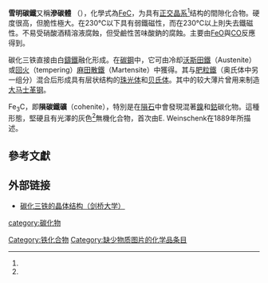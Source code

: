 {{noteTA
|T=zh-tw:雪明碳鐵;zh-cn:碳化三铁;
|1=zh-tw:麻田散鐵;zh-cn:马氏体;
|2=zh-tw:肥粒鐵;zh-cn:铁素体;
|3=zh-tw:沃斯田鐵;zh-cn:奥氏体;
|4=zh-tw:波來鐵;zh-cn:珠光体;
|5=zh-tw:變韌鐵;zh-cn:贝氏体;
|6=zh-tw:雪明碳鐵;zh-cn:碳化三铁;
}}
{{Chembox
|   Name = 碳化三铁
|   ImageFile = Kristallstruktur Zementit.png
<!-- | ImageSize = 200px -->
|   ImageName =
|   OtherNames = 渗碳体
| Section1 = {{Chembox Identifiers
|   CASNo_Ref = {{cascite|changed|??}}
|   CASNo = 12011-67-5
  }}
| Section2 = {{Chembox Properties
|   Formula = Fe<sub>3</sub>C
|   MolarMass =179.546<ref name=" CRC Handbook of Chemistry and Physics 97th Edition "> {{Cite book |  date = 2016-06-24  |  title = CRC Handbook of Chemistry and Physics 97th Edition | accessdate = 2017-09-30 | pages = 4-67 | language = 英语 | ISBN = 1-4987-5428-7 | }} </ref>
|   Appearance =灰色正交晶体<ref name=" CRC Handbook of Chemistry and Physics 97th Edition "/>
|   Density =7.694g/cm<sup>3</sup><ref name=" CRC Handbook of Chemistry and Physics 97th Edition "/>
|   MeltingPt =1227 ℃<ref name=" CRC Handbook of Chemistry and Physics 97th Edition "/>
|   BoilingPt =
  }}
| Section3 = {{Chembox Structure
| CrystalStruct = [[正交晶系|正交]]<ref name=" CRC Handbook of Chemistry and Physics 97th Edition " />
| Coordination =
| MolShape = }}
}}
{{钢铁}}
'''雪明碳鐵'''又稱'''滲碳體''' （{{lang-en|Cementite 或 Iron carbide}}），化學式為[[铁|Fe]]{{sub|3}}[[碳|C]]，为具有[[正交晶系|正交晶系]]<ref name=" CRC Handbook of Chemistry and Physics 97th Edition " />结构的間隙化合物。硬度很高，但脆性極大。在230℃以下具有弱鐵磁性，而在230℃以上則失去鐵磁性。不易受硝酸酒精溶液腐蝕，但受鹼性苦味酸鈉的腐蝕。主要由[[氧化亚铁|FeO]]與[[一氧化碳|CO]]反應得到。<!-- normally classified as a [[ceramic|ceramic]] in its pure form, though it is more important in [[metallurgy|metallurgy]].-->

碳化三铁直接由白[[鑄鐵|鑄鐵]]融化形成。在[[碳鋼|碳鋼]]中，它可由冷却[[沃斯田鐵|沃斯田鐵]]（Austenite）或[[回火|回火]]（tempering）[[麻田散鐵|麻田散鐵]]（Martensite）中獲得。其与[[肥粒鐵|肥粒鐵]]（奥氏体中另一组分）混合后形成具有层状结构的[[珠光体|珠光体]]和[[贝氏体|贝氏体]]。其中的较大薄片曾用来制造[[大马士革钢|大马士革钢]]。

Fe<sub>3</sub>C，即'''隕碳鐵礦'''（cohenite），特別是在[[隕石|隕石]]中會發現混著[[鎳|鎳]]和[[鈷|鈷]]碳化物。這種形態，堅硬且有光澤的灰色<ref name=" CRC Handbook of Chemistry and Physics 97th Edition " />無機化合物，首次由E. Weinschenk在1889年所描述。

== 參考文獻 ==
{{refbegin}}
{{reflist}}
{{refend}}

== 外部链接 ==
*[http://www.msm.cam.ac.uk/phase-trans/2003/Lattices/cementite.html 碳化三铁的晶体结构（剑桥大学）] {{Wayback|url=http://www.msm.cam.ac.uk/phase-trans/2003/Lattices/cementite.html |date=20060824195854 }}
{{Iron compounds}}
{{Authority control}}

[[category:碳化物|category:碳化物]]
[[Category:铁化合物|Category:铁化合物]]
[[Category:缺少物质图片的化学品条目|Category:缺少物质图片的化学品条目]]